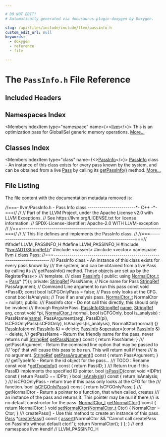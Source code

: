 ```yaml
---

# DO NOT EDIT!
# Automatically generated via docusaurus-plugin-doxygen by Doxygen.

slug: /api/files/include/include/llvm/passinfo-h
custom_edit_url: null
keywords:
  - doxygen
  - reference
  - file

---
```





# The `PassInfo.h` File Reference

<DoxygenPage pluginConfig={pluginConfig}>



## Included Headers

<IncludesList>
<IncludesListItem
  filePath="llvm/ADT/StringRef.h"
  permalink="/docs/api/files/include/include/llvm/include/llvm/adt/stringref-h"
  isLocal="true" />
<IncludesListItem
  filePath="cassert"
  permalink=""
  isLocal="false" />
<IncludesListItem
  filePath="vector"
  permalink=""
  isLocal="false" />
</IncludesList>

## Namespaces Index

<MembersIndex>

<MembersIndexItem
  type="namespace"
  name={<><a href="/docs/api/namespaces/llvm">llvm</a></>}>
This is an optimization pass for GlobalISel generic memory operations. <a href="/docs/api/namespaces/llvm/#details">More...</a>
</MembersIndexItem>

</MembersIndex>

## Classes Index

<MembersIndex>

<MembersIndexItem
  type="class"
  name={<><a href="/docs/api/classes/llvm/passinfo">PassInfo</a></>}>
<a href="/docs/api/classes/llvm/passinfo">PassInfo</a> class - An instance of this class exists for every pass known by the system, and can be obtained from a live <a href="/docs/api/classes/llvm/pass">Pass</a> by calling its <a href="/docs/api/files/lib/lib/codegen/targetpassconfig-cpp/#a8fd5fd11f1d85fee7e28a197e915aa0d">getPassInfo()</a> method. <a href="/docs/api/classes/llvm/passinfo/#details">More...</a>
</MembersIndexItem>

</MembersIndex>


## File Listing

The file content with the documentation metadata removed is:

<ProgramListing>

<Link id="l00001" /><CodeLine lineNumber="1"><span class="doxyHighlightComment">//===- llvm/PassInfo.h - Pass Info class ------------------------&#42;- C++ -&#42;-===//</span></CodeLine>
<Link id="l00002" /><CodeLine lineNumber="2"><span class="doxyHighlightComment">//</span></CodeLine>
<Link id="l00003" /><CodeLine lineNumber="3"><span class="doxyHighlightComment">// Part of the LLVM Project, under the Apache License v2.0 with LLVM Exceptions.</span></CodeLine>
<Link id="l00004" /><CodeLine lineNumber="4"><span class="doxyHighlightComment">// See https://llvm.org/LICENSE.txt for license information.</span></CodeLine>
<Link id="l00005" /><CodeLine lineNumber="5"><span class="doxyHighlightComment">// SPDX-License-Identifier: Apache-2.0 WITH LLVM-exception</span></CodeLine>
<Link id="l00006" /><CodeLine lineNumber="6"><span class="doxyHighlightComment">//</span></CodeLine>
<Link id="l00007" /><CodeLine lineNumber="7"><span class="doxyHighlightComment">//===----------------------------------------------------------------------===//</span></CodeLine>
<Link id="l00008" /><CodeLine lineNumber="8"><span class="doxyHighlightComment">//</span></CodeLine>
<Link id="l00009" /><CodeLine lineNumber="9"><span class="doxyHighlightComment">// This file defines and implements the PassInfo class.</span></CodeLine>
<Link id="l00010" /><CodeLine lineNumber="10"><span class="doxyHighlightComment">//</span></CodeLine>
<Link id="l00011" /><CodeLine lineNumber="11"><span class="doxyHighlightComment">//===----------------------------------------------------------------------===//</span></CodeLine>
<Link id="l00012" /><CodeLine lineNumber="12"></CodeLine>
<Link id="l00013" /><CodeLine lineNumber="13"><span class="doxyHighlightPreprocessor">#ifndef LLVM&#95;PASSINFO&#95;H</span></CodeLine>
<Link id="l00014" /><CodeLine lineNumber="14"><span class="doxyHighlightPreprocessor">#define LLVM&#95;PASSINFO&#95;H</span></CodeLine>
<Link id="l00015" /><CodeLine lineNumber="15"></CodeLine>
<Link id="l00016" /><CodeLine lineNumber="16"><span class="doxyHighlightPreprocessor">#include &quot;<a href="/docs/api/files/include/include/llvm/include/llvm/adt/stringref-h">llvm/ADT/StringRef.h</a>&quot;</span></CodeLine>
<Link id="l00017" /><CodeLine lineNumber="17"><span class="doxyHighlightPreprocessor">#include &lt;cassert&gt;</span></CodeLine>
<Link id="l00018" /><CodeLine lineNumber="18"><span class="doxyHighlightPreprocessor">#include &lt;vector&gt;</span></CodeLine>
<Link id="l00019" /><CodeLine lineNumber="19"></CodeLine>
<Link id="l00020" /><CodeLine lineNumber="20"><span class="doxyHighlightKeyword">namespace </span><span class="doxyHighlight"><a href="/docs/api/namespaces/llvm">llvm</a> &#123;</span></CodeLine>
<Link id="l00021" /><CodeLine lineNumber="21"></CodeLine>
<Link id="l00022" /><CodeLine lineNumber="22"><span class="doxyHighlightKeyword">class </span><span class="doxyHighlight"><a href="/docs/api/classes/llvm/pass">Pass</a>;</span></CodeLine>
<Link id="l00023" /><CodeLine lineNumber="23"></CodeLine>
<Link id="l00024" /><CodeLine lineNumber="24"><span class="doxyHighlightComment">//===---------------------------------------------------------------------------</span></CodeLine>
<Link id="l00025" /><CodeLine lineNumber="25"><span class="doxyHighlightComment">/// PassInfo class - An instance of this class exists for every pass known by</span></CodeLine>
<Link id="l00026" /><CodeLine lineNumber="26"><span class="doxyHighlightComment">/// the system, and can be obtained from a live Pass by calling its</span></CodeLine>
<Link id="l00027" /><CodeLine lineNumber="27"><span class="doxyHighlightComment">/// getPassInfo() method.  These objects are set up by the RegisterPass&lt;&gt;</span></CodeLine>
<Link id="l00028" /><CodeLine lineNumber="28"><span class="doxyHighlightComment">/// template.</span></CodeLine>
<Link id="l00029" /><CodeLine lineNumber="29"><span class="doxyHighlightComment">///</span></CodeLine>
<Link id="l00030" /><CodeLine lineNumber="30" lineLink="/docs/api/classes/llvm/passinfo"><span class="doxyHighlightKeyword">class </span><span class="doxyHighlight"><a href="/docs/api/classes/llvm/passinfo/#a9120a17cdcf88826fb07b59bc7db1b20">PassInfo</a> &#123;</span></CodeLine>
<Link id="l00031" /><CodeLine lineNumber="31"><span class="doxyHighlightKeyword">public</span><span class="doxyHighlight">:</span></CodeLine>
<Link id="l00032" /><CodeLine lineNumber="32" lineLink="/docs/api/classes/llvm/passinfo/#a3803d284215257f1a4c23823c5558da8"><span class="doxyHighlight">  </span><span class="doxyHighlightKeyword">using </span><span class="doxyHighlight"><a href="/docs/api/classes/llvm/passinfo/#a3803d284215257f1a4c23823c5558da8">NormalCtor&#95;t</a> = <a href="/docs/api/classes/llvm/pass">Pass</a>&#42; (&#42;)();</span></CodeLine>
<Link id="l00033" /><CodeLine lineNumber="33"></CodeLine>
<Link id="l00034" /><CodeLine lineNumber="34"><span class="doxyHighlightKeyword">private</span><span class="doxyHighlight">:</span></CodeLine>
<Link id="l00035" /><CodeLine lineNumber="35"><span class="doxyHighlight">  <a href="/docs/api/classes/llvm/stringref">StringRef</a> PassName;     </span><span class="doxyHighlightComment">// Nice name for Pass</span></CodeLine>
<Link id="l00036" /><CodeLine lineNumber="36"><span class="doxyHighlight">  <a href="/docs/api/classes/llvm/stringref">StringRef</a> PassArgument; </span><span class="doxyHighlightComment">// Command Line argument to run this pass</span></CodeLine>
<Link id="l00037" /><CodeLine lineNumber="37"><span class="doxyHighlight">  </span><span class="doxyHighlightKeyword">const</span><span class="doxyHighlight"> </span><span class="doxyHighlightKeywordType">void</span><span class="doxyHighlight"> &#42;PassID;</span></CodeLine>
<Link id="l00038" /><CodeLine lineNumber="38"><span class="doxyHighlight">  </span><span class="doxyHighlightKeyword">const</span><span class="doxyHighlight"> </span><span class="doxyHighlightKeywordType">bool</span><span class="doxyHighlight"> IsCFGOnlyPass = </span><span class="doxyHighlightKeyword">false</span><span class="doxyHighlight">;      </span><span class="doxyHighlightComment">// Pass only looks at the CFG.</span></CodeLine>
<Link id="l00039" /><CodeLine lineNumber="39"><span class="doxyHighlight">  </span><span class="doxyHighlightKeyword">const</span><span class="doxyHighlight"> </span><span class="doxyHighlightKeywordType">bool</span><span class="doxyHighlight"> IsAnalysis;                 </span><span class="doxyHighlightComment">// True if an analysis pass.</span></CodeLine>
<Link id="l00040" /><CodeLine lineNumber="40"><span class="doxyHighlight">  <a href="/docs/api/classes/llvm/passinfo/#a3803d284215257f1a4c23823c5558da8">NormalCtor&#95;t</a> NormalCtor = </span><span class="doxyHighlightKeyword">nullptr</span><span class="doxyHighlight">;</span></CodeLine>
<Link id="l00041" /><CodeLine lineNumber="41"></CodeLine>
<Link id="l00042" /><CodeLine lineNumber="42"><span class="doxyHighlightKeyword">public</span><span class="doxyHighlight">:</span></CodeLine>
<Link id="l00043" /><CodeLine lineNumber="43"><span class="doxyHighlightComment">  /// PassInfo ctor - Do not call this directly, this should only be invoked</span></CodeLine>
<Link id="l00044" /><CodeLine lineNumber="44"><span class="doxyHighlightComment">  /// through RegisterPass.</span></CodeLine>
<Link id="l00045" /><CodeLine lineNumber="45" lineLink="/docs/api/classes/llvm/passinfo/#a9120a17cdcf88826fb07b59bc7db1b20"><span class="doxyHighlight">  <a href="/docs/api/classes/llvm/passinfo/#a9120a17cdcf88826fb07b59bc7db1b20">PassInfo</a>(<a href="/docs/api/classes/llvm/stringref">StringRef</a> <a href="/docs/api/files/lib/lib/target/lib/target/aarch64/smeabipass-cpp/#a8f8f80d37794cde9472343e4487ba3eb">name</a>, <a href="/docs/api/classes/llvm/stringref">StringRef</a> arg, </span><span class="doxyHighlightKeyword">const</span><span class="doxyHighlight"> </span><span class="doxyHighlightKeywordType">void</span><span class="doxyHighlight"> &#42;pi, <a href="/docs/api/classes/llvm/passinfo/#a3803d284215257f1a4c23823c5558da8">NormalCtor&#95;t</a> normal,</span></CodeLine>
<Link id="l00046" /><CodeLine lineNumber="46"><span class="doxyHighlight">           </span><span class="doxyHighlightKeywordType">bool</span><span class="doxyHighlight"> isCFGOnly, </span><span class="doxyHighlightKeywordType">bool</span><span class="doxyHighlight"> is&#95;analysis)</span></CodeLine>
<Link id="l00047" /><CodeLine lineNumber="47"><span class="doxyHighlight">      : PassName(<a href="/docs/api/files/lib/lib/target/lib/target/aarch64/smeabipass-cpp/#a8f8f80d37794cde9472343e4487ba3eb">name</a>), PassArgument(arg), PassID(pi), IsCFGOnlyPass(isCFGOnly),</span></CodeLine>
<Link id="l00048" /><CodeLine lineNumber="48"><span class="doxyHighlight">        IsAnalysis(is&#95;analysis), NormalCtor(normal) &#123;&#125;</span></CodeLine>
<Link id="l00049" /><CodeLine lineNumber="49"></CodeLine>
<Link id="l00050" /><CodeLine lineNumber="50" lineLink="/docs/api/classes/llvm/passinfo/#a825ec7b3a452a54ee3e56971c4335bf5"><span class="doxyHighlight">  <a href="/docs/api/classes/llvm/passinfo/#a825ec7b3a452a54ee3e56971c4335bf5">PassInfo</a>(</span><span class="doxyHighlightKeyword">const</span><span class="doxyHighlight"> <a href="/docs/api/classes/llvm/passinfo/#a9120a17cdcf88826fb07b59bc7db1b20">PassInfo</a> &amp;) = </span><span class="doxyHighlightKeyword">delete</span><span class="doxyHighlight">;</span></CodeLine>
<Link id="l00051" /><CodeLine lineNumber="51" lineLink="/docs/api/classes/llvm/passinfo/#a1f196350062dbd33946efc2a359e6fec"><span class="doxyHighlight">  <a href="/docs/api/classes/llvm/passinfo/#a9120a17cdcf88826fb07b59bc7db1b20">PassInfo</a> &amp;<a href="/docs/api/classes/llvm/passinfo/#a1f196350062dbd33946efc2a359e6fec">operator=</a>(</span><span class="doxyHighlightKeyword">const</span><span class="doxyHighlight"> <a href="/docs/api/classes/llvm/passinfo/#a9120a17cdcf88826fb07b59bc7db1b20">PassInfo</a> &amp;) = </span><span class="doxyHighlightKeyword">delete</span><span class="doxyHighlight">;</span></CodeLine>
<Link id="l00052" /><CodeLine lineNumber="52"></CodeLine>
<Link id="l00053" /><CodeLine lineNumber="53"><span class="doxyHighlightComment">  /// getPassName - Return the friendly name for the pass, never returns null</span></CodeLine>
<Link id="l00054" /><CodeLine lineNumber="54" lineLink="/docs/api/classes/llvm/passinfo/#ad724101068b8ea028579fc6051f66d09"><span class="doxyHighlight">  <a href="/docs/api/classes/llvm/stringref">StringRef</a> <a href="/docs/api/classes/llvm/passinfo/#ad724101068b8ea028579fc6051f66d09">getPassName</a>()</span><span class="doxyHighlightKeyword"> const </span><span class="doxyHighlight">&#123; </span><span class="doxyHighlightKeywordFlow">return</span><span class="doxyHighlight"> PassName; &#125;</span></CodeLine>
<Link id="l00055" /><CodeLine lineNumber="55"></CodeLine>
<Link id="l00056" /><CodeLine lineNumber="56"><span class="doxyHighlightComment">  /// getPassArgument - Return the command line option that may be passed to</span></CodeLine>
<Link id="l00057" /><CodeLine lineNumber="57"><span class="doxyHighlightComment">  /// &#39;opt&#39; that will cause this pass to be run.  This will return null if there</span></CodeLine>
<Link id="l00058" /><CodeLine lineNumber="58"><span class="doxyHighlightComment">  /// is no argument.</span></CodeLine>
<Link id="l00059" /><CodeLine lineNumber="59" lineLink="/docs/api/classes/llvm/passinfo/#aa87dd67a6b8cac7c29fc520f5475882e"><span class="doxyHighlight">  <a href="/docs/api/classes/llvm/stringref">StringRef</a> <a href="/docs/api/classes/llvm/passinfo/#aa87dd67a6b8cac7c29fc520f5475882e">getPassArgument</a>()</span><span class="doxyHighlightKeyword"> const </span><span class="doxyHighlight">&#123; </span><span class="doxyHighlightKeywordFlow">return</span><span class="doxyHighlight"> PassArgument; &#125;</span></CodeLine>
<Link id="l00060" /><CodeLine lineNumber="60"></CodeLine>
<Link id="l00061" /><CodeLine lineNumber="61"><span class="doxyHighlightComment">  /// getTypeInfo - Return the id object for the pass...</span></CodeLine>
<Link id="l00062" /><CodeLine lineNumber="62"><span class="doxyHighlightComment">  /// TODO : Rename</span></CodeLine>
<Link id="l00063" /><CodeLine lineNumber="63" lineLink="/docs/api/classes/llvm/passinfo/#afa9af549f3d775035bdc272c1f35d632"><span class="doxyHighlight">  </span><span class="doxyHighlightKeyword">const</span><span class="doxyHighlight"> </span><span class="doxyHighlightKeywordType">void</span><span class="doxyHighlight"> &#42;<a href="/docs/api/classes/llvm/passinfo/#afa9af549f3d775035bdc272c1f35d632">getTypeInfo</a>()</span><span class="doxyHighlightKeyword"> const </span><span class="doxyHighlight">&#123; </span><span class="doxyHighlightKeywordFlow">return</span><span class="doxyHighlight"> PassID; &#125;</span></CodeLine>
<Link id="l00064" /><CodeLine lineNumber="64"></CodeLine>
<Link id="l00065" /><CodeLine lineNumber="65"><span class="doxyHighlightComment">  /// Return true if this PassID implements the specified ID pointer.</span></CodeLine>
<Link id="l00066" /><CodeLine lineNumber="66" lineLink="/docs/api/classes/llvm/passinfo/#a1be404ffbece5f4349715b1871ec729c"><span class="doxyHighlight">  </span><span class="doxyHighlightKeywordType">bool</span><span class="doxyHighlight"> <a href="/docs/api/classes/llvm/passinfo/#a1be404ffbece5f4349715b1871ec729c">isPassID</a>(</span><span class="doxyHighlightKeyword">const</span><span class="doxyHighlight"> </span><span class="doxyHighlightKeywordType">void</span><span class="doxyHighlight"> &#42;IDPtr)</span><span class="doxyHighlightKeyword"> const </span><span class="doxyHighlight">&#123; </span><span class="doxyHighlightKeywordFlow">return</span><span class="doxyHighlight"> PassID == IDPtr; &#125;</span></CodeLine>
<Link id="l00067" /><CodeLine lineNumber="67"></CodeLine>
<Link id="l00068" /><CodeLine lineNumber="68" lineLink="/docs/api/classes/llvm/passinfo/#a6f599935d3a65631f812392f94bb5775"><span class="doxyHighlight">  </span><span class="doxyHighlightKeywordType">bool</span><span class="doxyHighlight"> <a href="/docs/api/classes/llvm/passinfo/#a6f599935d3a65631f812392f94bb5775">isAnalysis</a>()</span><span class="doxyHighlightKeyword"> const </span><span class="doxyHighlight">&#123; </span><span class="doxyHighlightKeywordFlow">return</span><span class="doxyHighlight"> IsAnalysis; &#125;</span></CodeLine>
<Link id="l00069" /><CodeLine lineNumber="69"></CodeLine>
<Link id="l00070" /><CodeLine lineNumber="70"><span class="doxyHighlightComment">  /// isCFGOnlyPass - return true if this pass only looks at the CFG for the</span></CodeLine>
<Link id="l00071" /><CodeLine lineNumber="71"><span class="doxyHighlightComment">  /// function.</span></CodeLine>
<Link id="l00072" /><CodeLine lineNumber="72" lineLink="/docs/api/classes/llvm/passinfo/#af2cf0760dde346b2b4e9b4bf1dba0caa"><span class="doxyHighlight">  </span><span class="doxyHighlightKeywordType">bool</span><span class="doxyHighlight"> <a href="/docs/api/classes/llvm/passinfo/#af2cf0760dde346b2b4e9b4bf1dba0caa">isCFGOnlyPass</a>()</span><span class="doxyHighlightKeyword"> const </span><span class="doxyHighlight">&#123; </span><span class="doxyHighlightKeywordFlow">return</span><span class="doxyHighlight"> IsCFGOnlyPass; &#125;</span></CodeLine>
<Link id="l00073" /><CodeLine lineNumber="73"></CodeLine>
<Link id="l00074" /><CodeLine lineNumber="74"><span class="doxyHighlightComment">  /// getNormalCtor - Return a pointer to a function, that when called, creates</span></CodeLine>
<Link id="l00075" /><CodeLine lineNumber="75"><span class="doxyHighlightComment">  /// an instance of the pass and returns it.  This pointer may be null if there</span></CodeLine>
<Link id="l00076" /><CodeLine lineNumber="76"><span class="doxyHighlightComment">  /// is no default constructor for the pass.</span></CodeLine>
<Link id="l00077" /><CodeLine lineNumber="77" lineLink="/docs/api/classes/llvm/passinfo/#a63416703d6141a1474e6334cab65a4f3"><span class="doxyHighlight">  <a href="/docs/api/classes/llvm/passinfo/#a3803d284215257f1a4c23823c5558da8">NormalCtor&#95;t</a> <a href="/docs/api/classes/llvm/passinfo/#a63416703d6141a1474e6334cab65a4f3">getNormalCtor</a>()</span><span class="doxyHighlightKeyword"> const </span><span class="doxyHighlight">&#123;</span></CodeLine>
<Link id="l00078" /><CodeLine lineNumber="78"><span class="doxyHighlight">    </span><span class="doxyHighlightKeywordFlow">return</span><span class="doxyHighlight"> NormalCtor;</span></CodeLine>
<Link id="l00079" /><CodeLine lineNumber="79"><span class="doxyHighlight">  &#125;</span></CodeLine>
<Link id="l00080" /><CodeLine lineNumber="80" lineLink="/docs/api/classes/llvm/passinfo/#a8749ff81793f615b66449e8e19fd69a4"><span class="doxyHighlight">  </span><span class="doxyHighlightKeywordType">void</span><span class="doxyHighlight"> <a href="/docs/api/classes/llvm/passinfo/#a8749ff81793f615b66449e8e19fd69a4">setNormalCtor</a>(<a href="/docs/api/classes/llvm/passinfo/#a3803d284215257f1a4c23823c5558da8">NormalCtor&#95;t</a> Ctor) &#123;</span></CodeLine>
<Link id="l00081" /><CodeLine lineNumber="81"><span class="doxyHighlight">    NormalCtor = Ctor;</span></CodeLine>
<Link id="l00082" /><CodeLine lineNumber="82"><span class="doxyHighlight">  &#125;</span></CodeLine>
<Link id="l00083" /><CodeLine lineNumber="83"></CodeLine>
<Link id="l00084" /><CodeLine lineNumber="84"><span class="doxyHighlightComment">  /// createPass() - Use this method to create an instance of this pass.</span></CodeLine>
<Link id="l00085" /><CodeLine lineNumber="85" lineLink="/docs/api/classes/llvm/passinfo/#af9ef9100efe3bf6e85f752bff9a14046"><span class="doxyHighlight">  <a href="/docs/api/classes/llvm/pass">Pass</a> &#42;<a href="/docs/api/classes/llvm/passinfo/#af9ef9100efe3bf6e85f752bff9a14046">createPass</a>()</span><span class="doxyHighlightKeyword"> const </span><span class="doxyHighlight">&#123;</span></CodeLine>
<Link id="l00086" /><CodeLine lineNumber="86"><span class="doxyHighlight">    <a href="/docs/api/files/lib/lib/target/lib/target/amdgpu/silowercontrolflow-cpp/#a4868c5d81c5ccc98c47aeab6244346a0">assert</a>(NormalCtor &amp;&amp;</span></CodeLine>
<Link id="l00087" /><CodeLine lineNumber="87"><span class="doxyHighlight">           </span><span class="doxyHighlightStringLiteral">&quot;Cannot call createPass on PassInfo without default ctor!&quot;</span><span class="doxyHighlight">);</span></CodeLine>
<Link id="l00088" /><CodeLine lineNumber="88"><span class="doxyHighlight">    </span><span class="doxyHighlightKeywordFlow">return</span><span class="doxyHighlight"> NormalCtor();</span></CodeLine>
<Link id="l00089" /><CodeLine lineNumber="89"><span class="doxyHighlight">  &#125;</span></CodeLine>
<Link id="l00090" /><CodeLine lineNumber="90"><span class="doxyHighlight">&#125;;</span></CodeLine>
<Link id="l00091" /><CodeLine lineNumber="91"></CodeLine>
<Link id="l00092" /><CodeLine lineNumber="92"><span class="doxyHighlight">&#125; </span><span class="doxyHighlightComment">// end namespace llvm</span></CodeLine>
<Link id="l00093" /><CodeLine lineNumber="93"></CodeLine>
<Link id="l00094" /><CodeLine lineNumber="94"><span class="doxyHighlightPreprocessor">#endif </span><span class="doxyHighlightComment">// LLVM&#95;PASSINFO&#95;H</span></CodeLine>

</ProgramListing>


</DoxygenPage>
